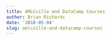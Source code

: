 ```yaml
---
title: AMLCville and DataCamp Courses
author: Brian Richards
date: '2018-05-04'
slug: amlcville-and-datacamp-courses
---
```


